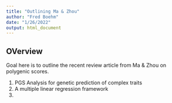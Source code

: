 ```yaml
---
title: "Outlining Ma & Zhou"
author: "Fred Boehm"
date: "1/26/2022"
output: html_document
---
```


## OVerview

Goal here is to outline the recent review article from Ma & Zhou on polygenic scores.

1. PGS Analysis for genetic prediction of complex traits  
1. A multiple linear regression framework  
1. 